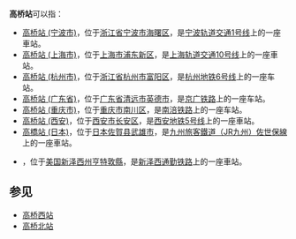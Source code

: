 '''高桥站'''可以指：
* [[高桥站_(宁波市)|高桥站 (宁波市)]]，位于[[浙江省|浙江省]][[宁波市|宁波市]][[海曙区|海曙区]]，是[[宁波轨道交通|宁波轨道交通]][[宁波轨道交通1号线|1号线]]上的一座車站。
* [[高桥站_(上海市)|高桥站 (上海市)]]，位于[[上海市|上海市]][[浦东新区|浦东新区]]，是[[上海地铁|上海轨道交通]][[上海轨道交通10号线|10号线]]上的一座車站。
* [[高桥站_(杭州地铁)|高桥站 (杭州市)]]，位于[[浙江省|浙江省]][[杭州市|杭州市]][[富阳区|富阳区]]，是[[杭州地铁6号线|杭州地铁6号线]]上的一座车站。
* [[高桥站_(广东省)|高桥站 (广东省)]]，位于[[广东省|广东省]][[清远市|清远市]][[英德市|英德市]]，是[[京广铁路|京广铁路]]上的一座车站。
* [[高桥站_(重庆市)|高桥站 (重庆市)]]，位于[[重庆市|重庆市]][[南川区|南川区]]，是[[南涪铁路|南涪铁路]]上的一座车站。
* [[高桥站_(西安)|高桥站 (西安)]]，位于[[西安市|西安市]][[长安区_(西安市)|长安区]]，是[[西安地铁5号线|西安地铁5号线]]上的一座車站。
* [[高橋站_(日本)|高橋站 (日本)]]，位于[[日本|日本]][[佐賀县|佐賀县]][[武雄市|武雄市]]，是[[九州旅客鐵道|九州旅客鐵道（JR九州）]][[佐世保線|佐世保線]]上的一座車站。
* {{link-en|高桥站 (美国)|High Bridge station}}，位于[[美国|美国]][[新泽西州|新泽西州]][[亨特敦縣|亨特敦縣]]，是[[新泽西通勤铁路|新泽西通勤铁路]]上的一座車站。

== 参见 ==
* [[高桥西站|高桥西站]]
* [[高桥北站|高桥北站]]

{{disambig|GaoQ|cat=三字车站名消歧义}}